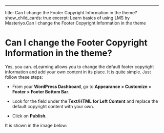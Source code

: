 ---
title: Can I change the Footer Copyright Information in the theme?
show_child_cards: true
excerpt: Learn basics of using LMS by Masteriyo.Can I change the Footer Copyright Information in the theme


# Can I change the Footer Copyright Information in the theme?

Yes, you can. eLearning allows you to change the default footer copyright information and add your own content in its place. It is quite simple. Just follow these steps:

- From your **WordPress Dashboard**, go to **Appearance > Customize > Footer > Footer Bottom Bar**.

- Look for the field under the **Text/HTML for Left Content** and replace the default copyright content with your own.

- Click on **Publish**.

It is shown in the image below:

